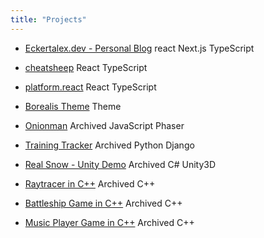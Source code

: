 ```yaml
---
title: "Projects"
---
```


- [Eckertalex.dev - Personal Blog](https://github.com/eckertalex/eckertalex.dev)
<Tag>react</Tag> <Tag>Next.js</Tag> <Tag>TypeScript</Tag>

- [cheatsheep](https://github.com/eckertalex/cheatsheep)
<Tag>React</Tag> <Tag>TypeScript</Tag>

- [platform.react](https://github.com/eckertalex/platform.react)
<Tag>React</Tag> <Tag>TypeScript</Tag>

- [Borealis Theme](https://github.com/eckertalex/borealis-theme)
<Tag>Theme</Tag>

- [Onionman](https://github.com/eckertalex/onionman)
<Tag>Archived</Tag> <Tag>JavaScript</Tag> <Tag>Phaser</Tag>

- [Training Tracker](https://github.com/eckertalex/training_tracker)
<Tag>Archived</Tag> <Tag>Python</Tag> <Tag>Django</Tag>

- [Real Snow - Unity Demo](https://github.com/eckertalex/real_snow)
<Tag>Archived</Tag> <Tag>C#</Tag> <Tag>Unity3D</Tag>

- [Raytracer in C++](https://github.com/eckertalex/raytracer)
<Tag>Archived</Tag> <Tag>C++</Tag>

- [Battleship Game in C++](https://github.com/eckertalex/battleship372)
<Tag>Archived</Tag> <Tag>C++</Tag>

- [Music Player Game in C++](https://github.com/eckertalex/musicplayer372)
<Tag>Archived</Tag> <Tag>C++</Tag>
